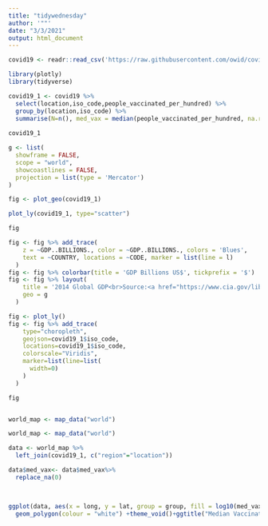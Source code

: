 ```yaml
---
title: "tidywednesday"
author: '""'
date: "3/3/2021"
output: html_document
---
```


```r


covid19 <- readr::read_csv('https://raw.githubusercontent.com/owid/covid-19-data/master/public/data/vaccinations/vaccinations.csv')

library(plotly)
library(tidyverse)

covid19_1 <- covid19 %>%
  select(location,iso_code,people_vaccinated_per_hundred) %>%
  group_by(location,iso_code) %>%
  summarise(N=n(), med_vax = median(people_vaccinated_per_hundred, na.rm = TRUE))
  
covid19_1
```

```r
g <- list(
  showframe = FALSE,
  scope = "world",
  showcoastlines = FALSE,
  projection = list(type = 'Mercator')
)

fig <- plot_geo(covid19_1)

plot_ly(covid19_1, type="scatter")

fig

fig <- fig %>% add_trace(
    z = ~GDP..BILLIONS., color = ~GDP..BILLIONS., colors = 'Blues',
    text = ~COUNTRY, locations = ~CODE, marker = list(line = l)
  )
fig <- fig %>% colorbar(title = 'GDP Billions US$', tickprefix = '$')
fig <- fig %>% layout(
    title = '2014 Global GDP<br>Source:<a href="https://www.cia.gov/library/publications/the-world-factbook/fields/2195.html">CIA World Factbook</a>',
    geo = g
  )

fig <- plot_ly()
fig <- fig %>% add_trace(
    type="choropleth",
    geojson=covid19_1$iso_code,
    locations=covid19_1$iso_code,
    colorscale="Viridis",
    marker=list(line=list(
      width=0)
    )
  )

fig


world_map <- map_data("world")

world_map <- map_data("world")

data <- world_map %>%
  left_join(covid19_1, c("region"="location")) 

data$med_vax<- data$med_vax%>%
  replace_na(0)
            


ggplot(data, aes(x = long, y = lat, group = group, fill = log10(med_vax))) +
  geom_polygon(colour = "white") +theme_void()+ggtitle("Median Vaccination Rates for Some Countries..")
```

